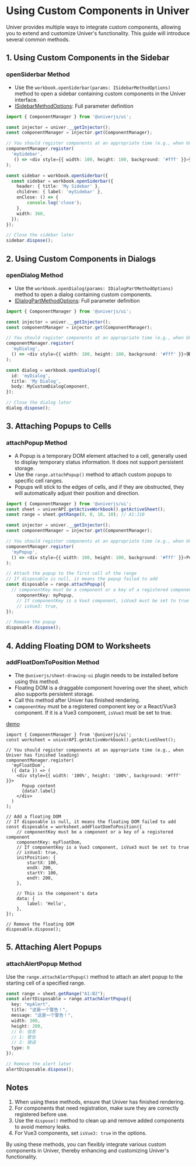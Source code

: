 
# Using Custom Components in Univer
<BadgeGroup values={[UniverTypes.SHEET]} value={UniverTypes.SHEET} />

Univer provides multiple ways to integrate custom components, allowing you to extend and customize Univer's functionality. This guide will introduce several common methods.

## 1. Using Custom Components in the Sidebar

### openSiderbar Method <VersionBadge version="0.3.0+" />

* Use the `workbook.openSiderbar(params: ISidebarMethodOptions)` method to open a sidebar containing custom components in the Univer interface.
* [ISidebarMethodOptions](https://univer.ai/typedoc/@univerjs/ui/interfaces/ISidebarMethodOptions): Full parameter definition

```typescript
import { ComponentManager } from '@univerjs/ui';

const injector = univer.__getInjector();
const componentManager = injector.get(ComponentManager);

// You should register components at an appropriate time (e.g., when Univer has finished loading)
componentManager.register(
  'mySidebar',
   () => <div style={{ width: 100, height: 100, background: '#fff' }}>弹出内容</div>,
);

const sidebar = workbook.openSiderbar({
  const sidebar = workbook.openSiderbar({
    header: { title: 'My Sidebar' },
    children: { label: 'mySidebar' },
    onClose: () => {
        console.log('close');
    },
    width: 360,
  });
});

// Close the sidebar later
sidebar.dispose();
```

## 2. Using Custom Components in Dialogs

### openDialog Method <VersionBadge version="0.3.0+" />

* Use the `workbook.openDialog(params: IDialogPartMethodOptions)` method to open a dialog containing custom components.
* [IDialogPartMethodOptions](https://univer.ai/typedoc/@univerjs/ui/type-aliases/IDialogPartMethodOptions): Full parameter definition

```typescript
import { ComponentManager } from '@univerjs/ui';

const injector = univer.__getInjector();
const componentManager = injector.get(ComponentManager);

// You should register components at an appropriate time (e.g., when Univer has finished loading)
componentManager.register(
  'myDialog',
  () => <div style={{ width: 100, height: 100, background: '#fff' }}>弹出内容</div>,
);

const dialog = workbook.openDialog({
  id: 'myDialog',
  title: 'My Dialog',
  body: MyCustomDialogComponent,
});

// Close the dialog later
dialog.dispose();
```

## 3. Attaching Popups to Cells <VersionBadge version="0.2.10+" />

### attachPopup Method

* A Popup is a temporary DOM element attached to a cell, generally used to display temporary status information. It does not support persistent storage.
* Use the `range.attachPopup()` method to attach custom popups to specific cell ranges.
* Popups will stick to the edges of cells, and if they are obstructed, they will automatically adjust their position and direction.

```typescript
import { ComponentManager } from '@univerjs/ui';
const sheet = univerAPI.getActiveWorkbook().getActiveSheet();
const range = sheet.getRange(0, 0, 10, 10); // A1:J10

const injector = univer.__getInjector();
const componentManager = injector.get(ComponentManager);

// You should register components at an appropriate time (e.g., when Univer has finished loading)
componentManager.register(
  'myPopup',
  () => <div style={{ width: 100, height: 100, background: '#fff' }}>Popup content</div>
);

// Attach the popup to the first cell of the range
// If disposable is null, it means the popup failed to add
const disposable = range.attachPopup({
  // componentKey must be a component or a key of a registered component
    componentKey: myPopup,
    // If componentKey is a Vue3 component, isVue3 must be set to true
    // isVue3: true,
});

// Remove the popup
disposable.dispose();
```

## 4. Adding Floating DOM to Worksheets <VersionBadge version="0.2.10+" />

### addFloatDomToPosition Method

* The `@univerjs/sheet-drawing-ui` plugin needs to be installed before using this method.
* Floating DOM is a draggable component hovering over the sheet, which also supports persistent storage.
* Call this method after Univer has finished rendering.
* `componentKey` must be a registered component key or a React/Vue3 component. If it is a Vue3 component, `isVue3` must be set to true.

[demo](https://stackblitz.com/edit/awesome-univer-sheets-vite-demo-fqsu99?file=package.json,src%2Fmain.tsx)

```tsx
import { ComponentManager } from '@univerjs/ui';
const worksheet = univerAPI.getActiveWorkbook().getActiveSheet();

// You should register components at an appropriate time (e.g., when Univer has finished loading)
componentManager.register(
  'myFloatDom',
  ({ data }) => (
    <div style={{ width: '100%', height: '100%', background: '#fff' }}>
      Popup content
      {data?.label}
    </div>
  )
);

// Add a floating DOM
// If disposable is null, it means the floating DOM failed to add
const disposable = worksheet.addFloatDomToPosition({
    // componentKey must be a component or a key of a registered component
    componentKey: myFloatDom,
    // If componentKey is a Vue3 component, isVue3 must be set to true
    // isVue3: true,
    initPosition: {
        startX: 100,
        endX: 200,
        startY: 100,
        endY: 200,
    },

    // This is the component's data
    data: {
        label: 'Hello',
    },
});

// Remove the floating DOM
disposable.dispose();
```

## 5. Attaching Alert Popups <VersionBadge version="0.3.0+" />

### attachAlertPopup Method

Use the `range.attachAlertPopup()` method to attach an alert popup to the starting cell of a specified range.

```typescript
const range = sheet.getRange("A1:B2");
const alertDisposable = range.attachAlertPopup({
  key: "myAlert",
  title: "这是一个警告！",
  message: "这是一个警告！",
  width: 300,
  height: 200,
  // 0: 信息
  // 1: 警告
  // 2: 错误
  type: 0
});

// Remove the alert later
alertDisposable.dispose();
```

## Notes

1. When using these methods, ensure that Univer has finished rendering.
2. For components that need registration, make sure they are correctly registered before use.
3. Use the `dispose()` method to clean up and remove added components to avoid memory leaks.
4. For Vue3 components, set `isVue3: true` in the options.

By using these methods, you can flexibly integrate various custom components in Univer, thereby enhancing and customizing Univer's functionality.